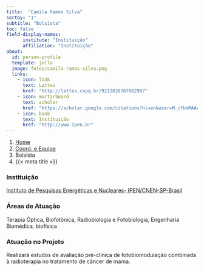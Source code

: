 ```yaml
---
title:  "Camila Ramos Silva"
sortby: "1"
subtitle: "Bolsista"
toc: false
field-display-names:
      institute: "Instituição"
      affiliation: "Instituição"
about:
  id: person-profile
  template: jolla
  image: fotos/camila-ramos-silva.png
  links:
    - icon: link
      text: Lattes
      href: "http://lattes.cnpq.br/9212838787082997"
    - icon: mortarboard
      text: scholar
      href: "https://scholar.google.com/citations?hl=en&user=M_cfbmMAAAAJ"
    - icon: bank
      text: Instituição
      href: "http://www.ipen.br"
---
```


```{=html}
<nav aria-label="breadcrumb">
  <ol class="breadcrumb">
    <li class="breadcrumb-item"><a href="../../index.html">Home</a></li>
    <li class="breadcrumb-item"><a href="../coord-equipe.html">Coord. e Equipe</a></li>
    <li class="breadcrumb-item active">Bolsista</li>
    <li class="breadcrumb-item active" aria-current="page">{{< meta title >}}</li>
  </ol>
</nav>
```
:::{#person-profile}
:::

### Instituição

[Instituto de Pesquisas Energéticas e Nucleares- IPEN/CNEN-SP-Brasil](http://www.ipen.br)

### Áreas de Atuação

Terapia Óptica, Biofotônica, Radiobiologia e Fotobiologia, Engenharia Biomédica, biofísica

### Atuação no Projeto

Realizará estudos de avaliação pré-clinica de fotobiomodulação combinada à radioterapia no tratamento de câncer de mama.
